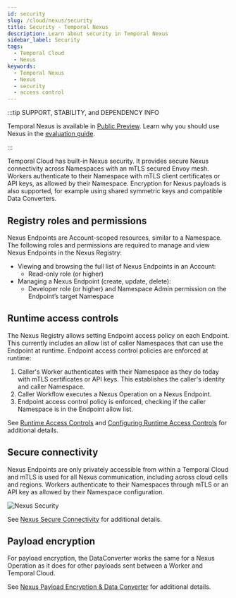 ```yaml
---
id: security
slug: /cloud/nexus/security
title: Security - Temporal Nexus
description: Learn about security in Temporal Nexus
sidebar_label: Security
tags:
  - Temporal Cloud
  - Nexus
keywords:
  - Temporal Nexus
  - Nexus
  - security
  - access control
---
```


:::tip SUPPORT, STABILITY, and DEPENDENCY INFO

Temporal Nexus is available in [Public Preview](/evaluate/development-production-features/release-stages#public-preview).
Learn why you should use Nexus in the [evaluation guide](/evaluate/nexus).

:::

Temporal Cloud has built-in Nexus security.
It provides secure Nexus connectivity across Namespaces with an mTLS secured Envoy mesh.
Workers authenticate to their Namespace with mTLS client certificates or API keys, as allowed by their Namespace.
Encryption for Nexus payloads is also supported, for example using shared symmetric keys and compatible Data Converters.

## Registry roles and permissions

Nexus Endpoints are Account-scoped resources, similar to a Namespace.
The following roles and permissions are required to manage and view Nexus Endpoints in the Nexus Registry:

- Viewing and browsing the full list of Nexus Endpoints in an Account:
  - Read-only role (or higher)
- Managing a Nexus Endpoint (create, update, delete):
  - Developer role (or higher) and Namespace Admin permission on the Endpoint’s target Namespace

## Runtime access controls

The Nexus Registry allows setting Endpoint access policy on each Endpoint.
This currently includes an allow list of caller Namespaces that can use the Endpoint at runtime.
Endpoint access control policies are enforced at runtime:

1. Caller's Worker authenticates with their Namespace as they do today with mTLS certificates or API keys.
   This establishes the caller's identity and caller Namespace.
2. Caller Workflow executes a Nexus Operation on a Nexus Endpoint.
3. Endpoint access control policy is enforced, checking if the caller Namespace is in the Endpoint allow list.

See [Runtime Access Controls](/nexus/security#runtime-access-controls) and [Configuring Runtime Access Controls](/nexus/registry#configure-runtime-access-controls) for additional details.

## Secure connectivity

Nexus Endpoints are only privately accessible from within a Temporal Cloud and mTLS is used for all Nexus communication, including across cloud cells and regions.
Workers authenticate to their Namespaces through mTLS or an API key as allowed by their Namespace configuration.

![Nexus Security](/img/nexus/nexus-workers-short.png)

See [Nexus Secure Connectivity](/nexus/security#secure-connectivity) for additional details.

## Payload encryption

For payload encryption, the DataConverter works the same for a Nexus Operation as it does for other payloads sent between a Worker and Temporal Cloud.

See [Nexus Payload Encryption & Data Converter](/nexus/security#payload-encryption-data-converter) for additional details.
